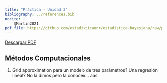 ```yaml
---
title: "Práctica - Unidad 3"
bibliography: ../references.bib
nocite: |
    @Martin2021
pdf_file: https://github.com/estadisticaunr/estadistica-bayesiana/raw/pdf/practica/practica_03.pdf
---
```


[Descargar PDF]({{< meta pdf_file >}})

## Métodos Computacionales

1.  Grid approximation para un modelo de tres parámetros? Una regresión lineal? No la dimos pero la conocen... aas